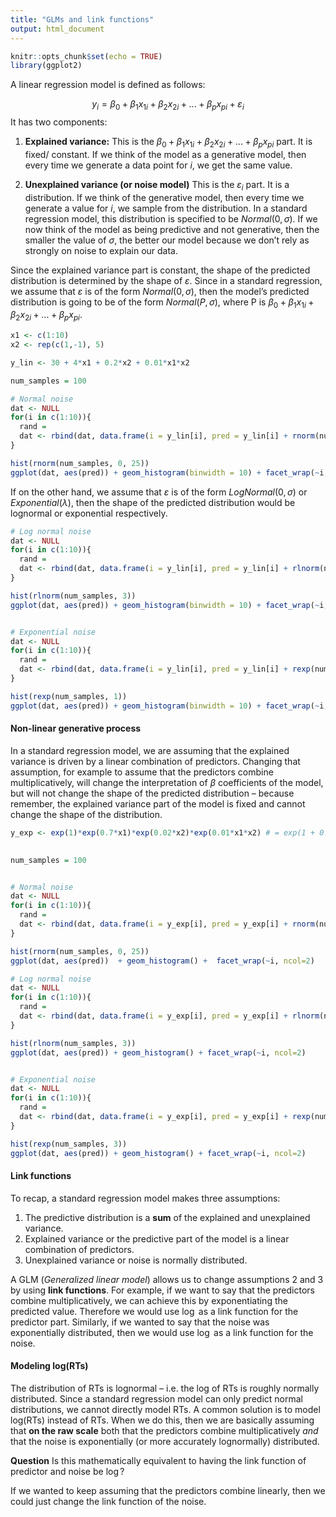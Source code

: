 ```yaml
---
title: "GLMs and link functions"
output: html_document
---
```


```r
knitr::opts_chunk$set(echo = TRUE)
library(ggplot2)
```


A linear regression model is defined as follows:

$$ y_i = \beta_0 + \beta_1x_{1i} + \beta_2x_{2i} + ... + \beta_px_{pi} + \varepsilon_i$$
It has two components:

1. **Explained variance:** This is the $\beta_0 + \beta_1x_{1i} + \beta_2x_{2i} + ... + \beta_px_{pi}$ part. It is fixed/ constant. If we think of the model as a generative model, then every time we generate a data point for $i$, we get the same value. 

2. **Unexplained variance (or noise model)** This is the $\varepsilon_i$ part. It is a distribution. If we think of the generative model, then every time we generate a value for $i$, we sample from the distribution. In a standard regression model, this distribution is specified to be $Normal(0,\sigma)$. If we now think of the model as being predictive and not generative, then the smaller the value of $\sigma$, the better our model because we don't rely as strongly on noise to explain our data.    

Since the explained variance part is constant, the shape of the predicted distribution is determined by the shape of $\varepsilon$. Since in a standard regression, we assume that $\varepsilon$ is of the form $Normal(0,\sigma)$, then the model's predicted distribution is going to be of the form $Normal(P, \sigma)$, where P is  $\beta_0 + \beta_1x_{1i} + \beta_2x_{2i} + ... + \beta_px_{pi}$. 

```r

x1 <- c(1:10)
x2 <- rep(c(1,-1), 5)

y_lin <- 30 + 4*x1 + 0.2*x2 + 0.01*x1*x2 

num_samples = 100

# Normal noise
dat <- NULL
for(i in c(1:10)){
  rand =  
  dat <- rbind(dat, data.frame(i = y_lin[i], pred = y_lin[i] + rnorm(num_samples, 0, 25)))
}

hist(rnorm(num_samples, 0, 25))
ggplot(dat, aes(pred)) + geom_histogram(binwidth = 10) + facet_wrap(~i, ncol=2)

```

If on the other hand, we assume that $\varepsilon$ is of the form $LogNormal(0, \sigma)$ or $Exponential(\lambda)$, then the shape of the predicted distribution would be lognormal or exponential respectively. 


```r

# Log normal noise
dat <- NULL
for(i in c(1:10)){
  rand =  
  dat <- rbind(dat, data.frame(i = y_lin[i], pred = y_lin[i] + rlnorm(num_samples, 3)))
}

hist(rlnorm(num_samples, 3))
ggplot(dat, aes(pred)) + geom_histogram(binwidth = 10) + facet_wrap(~i, ncol=2)


# Exponential noise 
dat <- NULL
for(i in c(1:10)){
  rand =  
  dat <- rbind(dat, data.frame(i = y_lin[i], pred = y_lin[i] + rexp(num_samples, 1)))
}

hist(rexp(num_samples, 1))
ggplot(dat, aes(pred)) + geom_histogram(binwidth = 10) + facet_wrap(~i, ncol=2)


```

#### Non-linear generative process

In a standard regression model, we are assuming that the explained variance is driven by a linear combination of predictors. Changing that assumption, for example to assume that the predictors combine multiplicatively, will change the interpretation of $\beta$ coefficients of the model, but will not change the shape of the predicted distribution -- because remember, the explained variance part of the model is fixed and cannot change the shape of the distribution.

```r

y_exp <- exp(1)*exp(0.7*x1)*exp(0.02*x2)*exp(0.01*x1*x2) # = exp(1 + 0.7*x1 + 0.02*x2 + 0.01*x1*x2)
  

num_samples = 100


# Normal noise
dat <- NULL
for(i in c(1:10)){
  rand =  
  dat <- rbind(dat, data.frame(i = y_exp[i], pred = y_exp[i] + rnorm(num_samples, 0, 40)))
}

hist(rnorm(num_samples, 0, 25))
ggplot(dat, aes(pred))  + geom_histogram() +  facet_wrap(~i, ncol=2)

# Log normal noise
dat <- NULL
for(i in c(1:10)){
  rand =  
  dat <- rbind(dat, data.frame(i = y_exp[i], pred = y_exp[i] + rlnorm(num_samples, 5)))
}

hist(rlnorm(num_samples, 3))
ggplot(dat, aes(pred)) + geom_histogram() + facet_wrap(~i, ncol=2)


# Exponential noise 
dat <- NULL
for(i in c(1:10)){
  rand =  
  dat <- rbind(dat, data.frame(i = y_exp[i], pred = y_exp[i] + rexp(num_samples, 1)))
}

hist(rexp(num_samples, 3))
ggplot(dat, aes(pred)) + geom_histogram() + facet_wrap(~i, ncol=2)

```

#### Link functions

To recap, a standard regression model makes three assumptions: 

1. The predictive distribution is a **sum** of the explained and unexplained variance. 
2. Explained variance or the predictive part of the model is a linear combination of predictors.
3. Unexplained variance or noise is normally distributed. 

A GLM (*Generalized linear model*) allows us to change assumptions 2 and 3 by using **link functions**. For example, if we want to say that the predictors combine multiplicatively, we can achieve this by exponentiating the predicted value. Therefore we would use $\log$ as a link function for the predictor part. Similarly, if we wanted to say that the noise was exponentially distributed, then we would use $\log$ as a link function for the noise. 

#### Modeling log(RTs)

The distribution of RTs is lognormal -- i.e. the log of RTs is roughly normally distributed. Since a standard regression model can only predict normal distributions, we cannot directly model RTs. A common solution is to model log(RTs) instead of RTs. When we do this, then we are basically assuming that **on the raw scale**  both that the predictors combine multiplicatively *and* that the noise is exponentially (or more accurately lognormally) distributed. 

**Question** Is this mathematically equivalent to having the link function of predictor and noise be $\log$? 

If we wanted to keep assuming that the predictors combine linearly, then we could just change the link function of the noise. 








